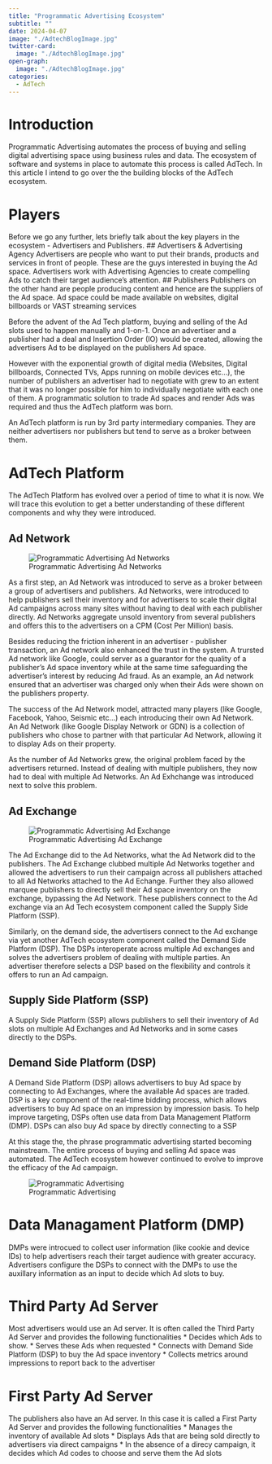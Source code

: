 ```yaml
---
title: "Programmatic Advertising Ecosystem"
subtitle: ""
date: 2024-04-07
image: "./AdtechBlogImage.jpg"
twitter-card:
  image: "./AdtechBlogImage.jpg"
open-graph:
  image: "./AdtechBlogImage.jpg"
categories:
  - AdTech
---
```


# Introduction
Programmatic Advertising automates the process of buying and selling digital advertising space using business rules and data. The ecosystem of software and systems in place to automate this process is called AdTech. In this article I intend to go over the the building blocks of the AdTech ecosystem. 

# Players
Before we go any further, lets briefly talk about the key players in the ecosystem - Advertisers and Publishers.
## Advertisers & Advertising Agency
Advertisers are people who want to put their brands, products and services in front of people. These are the guys interested in buying the Ad space. Advertisers work with Advertising Agencies to create compelling Ads to catch their target audience's attention.
## Publishers
Publishers on the other hand are people producing content and hence are the suppliers of the Ad space. Ad space could be made available on websites, digital billboards or VAST streaming services

Before the advent of the Ad Tech platform, buying and selling of the Ad slots used to happen manually and 1-on-1. Once an advertiser and a publisher had a deal and Insertion Order (IO) would be created, allowing the advertisers Ad to be displayed on the publishers Ad space. 

However with the exponential growth of digital media (Websites, Digital billboards, Connected TVs, Apps running on mobile devices etc...), the number of publishers an advertiser had to negotiate with grew to an extent that it was no longer possible for him to individually negotiate with each one of them. A programmatic solution to trade Ad spaces and render Ads was required and thus the AdTech platform was born. 

An AdTech platform is run by 3rd party intermediary companies. They are neither advertisers nor publishers but tend to serve as a broker between them.

# AdTech Platform
The AdTech Platform has evolved over a period of time to what it is now. We will trace this evolution to get a better understanding of these different components and why they were introduced. 

## Ad Network

![Programmatic Advertising Ad Networks](AdTech-AdNetwork.jpg)

As a first step, an Ad Network was introduced to serve as a broker between a group of advertisers and publishers. Ad Networks, were introduced to help publishers sell their inventory and for advertisers to scale their digital Ad campaigns across many sites without having to deal with each publisher directly. Ad Networks aggregate unsold inventory from several publishers and offers this to the advertisers on a CPM (Cost Per Million) basis. 

Besides reducing the friction inherent in an advertiser - publisher transaction, an Ad network also enhanced the trust in the system. A trursted Ad network like Google, could server as a guarantor for the quality of a publisher's Ad space inventory while at the same time safeguarding the advertiser's interest by reducing Ad fraud. As an example, an Ad network ensured that an advertiser was charged only when their Ads were shown on the publishers property. 

The success of the Ad Network model, attracted many players (like Google, Facebook, Yahoo, Seismic etc...) each introducing their own Ad Network. An Ad Network (like Google Display Network or GDN) is a collection of publishers who chose to partner with that particular Ad Network, allowing it to display Ads on their property. 

As the number of Ad Networks grew, the original problem faced by the advertisers returned. Instead of dealing with multiple publishers, they now had to deal with multiple Ad Networks. An Ad Exhchange was introduced next to solve this problem.

## Ad Exchange

![Programmatic Advertising Ad Exchange](AdTech-AdExchange.jpg)

The Ad Exchange did to the Ad Networks, what the Ad Network did to the publishers. The Ad Exchange clubbed multiple Ad Networks together and allowed the advertisers to run their campaign across all publishers attached to all Ad Networks attached to the Ad Echange. Further they also allowed marquee publishers to directly sell their Ad space inventory on the exchange, bypassing the Ad Network. These publishers connect to the Ad exchange via an Ad Tech ecosystem component called the Supply Side Platform (SSP). 

Similarly, on the demand side, the advertisers connect to the Ad exchange via yet another AdTech ecosystem component called the Demand Side Platform (DSP). The DSPs interoperate across multiple Ad exchanges and solves the advertisers problem of dealing with multiple parties. An advertiser therefore selects a DSP based on the flexibility and controls it offers to run an Ad campaign. 

## Supply Side Platform (SSP)
A Supply Side Platform (SSP) allows publishers to sell their inventory of Ad slots on multiple Ad Exchanges and Ad Networks and in some cases directly to the DSPs.

## Demand Side Platform (DSP)
A Demand Side Platform (DSP) allows advertisers to buy Ad space by connecting to Ad Exchanges,  where the available Ad spaces are traded. DSP is a key component of the real-time bidding process, which allows advertisers to buy Ad space on an impression by impression basis. To help improve targeting, DSPs often use data from Data Management Platform (DMP). DSPs can also buy Ad space by directly connecting to a SSP

At this stage the, the phrase programmatic advertising started becoming mainstream. The entire process of buying and selling Ad space was automated. The AdTech ecosystem however continued to evolve to improve the efficacy of the Ad campaign. 

![Programmatic Advertising](AdTech.jpg)

# Data Managament Platform (DMP)
DMPs were introcued to collect user information (like cookie and device IDs) to help advertisers reach their target audience with greater accuracy. Advertisers configure the DSPs to connect with the DMPs to use the auxillary information as an input to decide which Ad slots to buy.

# Third Party Ad Server
Most advertisers would use an Ad server. It is often called the Third Party Ad Server and provides the following functionalities 
* Decides which Ads to show. 
* Serves these Ads when requested
* Connects with Demand Side Platform (DSP) to buy the Ad space inventory
* Collects metrics around impressions to report back to the advertiser 

# First Party Ad Server
The publishers also have an Ad server. In this case it is called a First Party Ad Server and provides the following functionalities
* Manages the inventory of available Ad slots
* Displays Ads that are being sold directly to advertisers via direct campaigns
* In the absence of a direcy campaign, it decides which Ad codes to choose and serve them the Ad slots